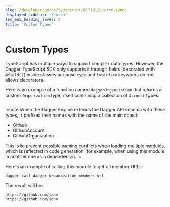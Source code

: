 ```yaml
---
slug: /developer-guide/typescript/817191/custom-types
displayed_sidebar: 'zenith'
toc_max_heading_level: 2
title: 'Custom Types'
---
```



# Custom Types


TypeScript has multiple ways to support complex data types. However, the Dagger TypeScript SDK only supports it through fields (decorated with `@field()`) inside classes because `type` and `interface` keywords do not allows decorators.

Here is an example of a function named `daggerOrganization` that returns a custom `Organization` type, itself containing a collection of `Account` types:

```typescript file=./snippets/custom-types/index.ts
```

:::note
When the Dagger Engine extends the Dagger API schema with these types, it prefixes
their names with the name of the main object:
- Github
- GithubAccount
- GithubOrganization

This is to prevent possible naming conflicts when loading multiple modules,
which is reflected in code generation (for example, when using this module in
another one as a dependency).
:::

Here's an example of calling this module to get all member URLs:

```shell
dagger call dagger-organization members url
```

The result will be:

```shell
https://github.com/jane
https://github.com/john
```
